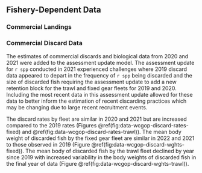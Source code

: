 ## Fishery-Dependent Data

### Commercial Landings {#commercial-landings}


### Commercial Discard Data

The \gls{wcgop} estimates of commercial discards and biological data from 2020 and 2021 were added to the assessment update model. The assessment update for `r spp` conducted in 2021 experienced challenges where 2019 discard data appeared to depart in the frequency of `r spp` being discarded and the size of discarded fish requiring the assessment update to add a new retention block for the trawl and fixed gear fleets for 2019 and 2020. Including the most recent \gls{wcgop} data in this assessment update allowed for these data to better inform the estimation of recent discarding practices which may be changing due to large recent recruitment events.

The discard rates by fleet are similar in 2020 and 2021 but are increased compared to the 2019 rates (Figures \@ref(fig:data-wcgop-discard-rates-fixed) and \@ref(fig:data-wcgop-discard-rates-trawl)). The mean body weight of discarded fish by the fixed gear fleet are similar in 2022 and 2021 to those observed in 2019 (Figure \@ref(fig:data-wcgop-discard-wghts-fixed)). The mean body of discarded fish by the trawl fleet declined by year since 2019 with increased variability in the body weights of discarded fish in the final year of data (Figure \@ref(fig:data-wcgop-discard-wghts-trawl)).
